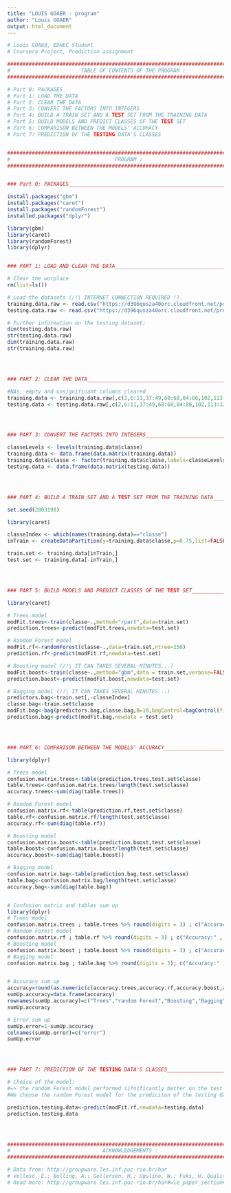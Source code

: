 ---
title: "LOUIS GOAER - program"
author: "Louis GOAER"
output: html_document
---

```{r setup}

# Louis GOAER, EDHEC Student
# Coursera Project, Prediction assignment

###################################################################################
#                       TABLE OF CONTENTS OF THE PROGRAM :                        #
###################################################################################

# Part 0: PACKAGES
# Part 1: LOAD THE DATA
# Part 2: CLEAR THE DATA
# Part 3: CONVERT THE FACTORS INTO INTEGERS
# Part 4: BUILD A TRAIN SET AND A TEST SET FROM THE TRAINING DATA
# Part 5: BUILD MODELS AND PREDICT CLASSES OF THE TEST SET
# Part 6: COMPARISON BETWEEN THE MODELS' ACCURACY
# Part 7: PREDICTION OF THE TESTING DATA'S CLASSES


###################################################################################
#                                  PROGRAM :                                      #
###################################################################################


### Part 0: PACKAGES_______________________________________________________________

install.packages("gbm")
install.packages("caret")
install.packages("randomForest")
installed.packages("dplyr")

library(gbm)
library(caret)
library(randomForest)
library(dplyr)


### PART 1: LOAD AND CLEAR THE DATA________________________________________________ 

# Clear the worplace
rm(list=ls())

# Load the datasets (/!\ INTERNET CONNECTION REQUIRED !)
training.data.raw <- read.csv("https://d396qusza40orc.cloudfront.net/predmachlearn/pml-training.csv",header=TRUE,sep=",")
testing.data.raw <- read.csv("https://d396qusza40orc.cloudfront.net/predmachlearn/pml-testing.csv",header=TRUE,sep=",")

# Further information on the testing dataset:
dim(testing.data.raw)
str(testing.data.raw)
dim(training.data.raw)
str(training.data.raw)




### PART 2: CLEAR THE DATA_________________________________________________________

#NAs, empty and unsignificant columns cleared
training.data <- training.data.raw[,c(2,6:11,37:49,60:68,84:86,102,113:124,140,151:160)]
testing.data <- testing.data.raw[,c(2,6:11,37:49,60:68,84:86,102,113:124,140,151:160)]




### PART 3: CONVERT THE FACTORS INTO INTEGERS______________________________________

classeLevels <- levels(training.data$classe)
training.data <- data.frame(data.matrix(training.data)) 
training.data$classe <- factor(training.data$classe,labels=classeLevels)
testing.data <- data.frame(data.matrix(testing.data))




### PART 4: BUILD A TRAIN SET AND A TEST SET FROM THE TRAINING DATA________________

set.seed(2803198)

library(caret)

classeIndex <- which(names(training.data)=="classe")
inTrain <- createDataPartition(y=training.data$classe,p=0.75,list=FALSE)

train.set <- training.data[inTrain,]
test.set <- training.data[-inTrain,]




### PART 5: BUILD MODELS AND PREDICT CLASSES OF THE TEST SET_______________________

library(caret)

# Trees model
modFit.trees<-train(classe~.,method="rpart",data=train.set)
prediction.trees<-predict(modFit.trees,newdata=test.set)

# Random Forest model
modFit.rf<-randomForest(classe~.,data=train.set,ntree=250)
prediction.rf<-predict(modFit.rf,newdata=test.set)

# Boosting model (/!\ IT CAN TAKES SEVERAL MINUTES...)
modFit.boost<-train(classe~.,method="gbm",data = train.set,verbose=FALSE,trControl=trainControl(method="cv",5))
prediction.boost<-predict(modFit.boost,newdata=test.set)

# Bagging model (/!\ IT CAN TAKES SEVERAL MINUTES...)
predictors.bag<-train.set[,-classeIndex]
classe.bag<-train.set$classe
modFit.bag<-bag(predictors.bag,classe.bag,B=10,bagControl=bagControl(fit = ctreeBag$fit,predict = ctreeBag$pred,aggregate = ctreeBag$aggregate))
prediction.bag<-predict(modFit.bag,newdata = test.set)




### PART 6: COMPARISON BETWEEN THE MODELS' ACCURACY________________________________

library(dplyr)

# Trees model
confusion.matrix.trees<-table(prediction.trees,test.set$classe)
table.trees<-confusion.matrix.trees/length(test.set$classe)
accuracy.trees<-sum(diag(table.trees))

# Random Forest model
confusion.matrix.rf<-table(prediction.rf,test.set$classe)
table.rf<-confusion.matrix.rf/length(test.set$classe)
accuracy.rf<-sum(diag(table.rf))

# Boosting model
confusion.matrix.boost<-table(prediction.boost,test.set$classe)
table.boost<-confusion.matrix.boost/length(test.set$classe)
accuracy.boost<-sum(diag(table.boost))

# Bagging model
confusion.matrix.bag<-table(prediction.bag,test.set$classe)
table.bag<-confusion.matrix.bag/length(test.set$classe)
accuracy.bag<-sum(diag(table.bag))


# Confusion matrix and tables sum up
library(dplyr)
# Trees model
confusion.matrix.trees ; table.trees %>% round(digits = 3) ; c("Accuracy:" , round(accuracy.trees,digits = 5))
# Random Forest model
confusion.matrix.rf ; table.rf %>% round(digits = 3) ; c("Accuracy:" , round(accuracy.rf,digits = 5))
# Boosting model
confusion.matrix.boost ; table.boost %>% round(digits = 3) ; c("Accuracy:" , round(accuracy.boost,digits = 5))
# Bagging model
confusion.matrix.bag ; table.bag %>% round(digits = 3); c("Accuracy:" , round(accuracy.bag,digits = 5))


# Accuracy sum up
accuracy=round(as.numeric(c(accuracy.trees,accuracy.rf,accuracy.boost,accuracy.bag)),digits = 4)
sumUp.accuracy=data.frame(accuracy)
rownames(sumUp.accuracy)=c("Trees","random Forest","Boosting","Bagging")
sumUp.accuracy

# Error sum up
sumUp.error=1-sumUp.accuracy
colnames(sumUp.error)=c("error")
sumUp.error




### PART 7: PREDICTION OF THE TESTING DATA'S CLASSES_______________________________

# Choice of the model:
#=> the random Forest model performed sifnificantly better on the test set
#We choose the random Forest model for the prediciton of the testing data's classes

prediction.testing.data<-predict(modFit.rf,newdata=testing.data)
prediction.testing.data




###################################################################################
#                              ACKNOWLEDGEMENTS :                                 #
###################################################################################

# Data from: http://groupware.les.inf.puc-rio.br/har
# Velloso, E.; Bulling, A.; Gellersen, H.; Ugulino, W.; Fuks, H. Qualitative Activity Recognition of Weight Lifting Exercises. Proceedings of 4th International Conference in Cooperation with SIGCHI (Augmented Human '13) . Stuttgart, Germany: ACM SIGCHI, 2013.
# Read more: http://groupware.les.inf.puc-rio.br/har#wle_paper_section#ixzz6NUg9fgbl



```